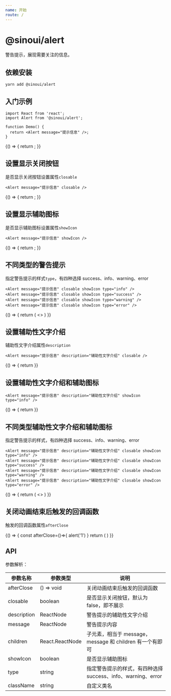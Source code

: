 ```yaml
---
name: 开始
route: /
---
```



# @sinoui/alert

警告提示，展现需要关注的信息。

## 依赖安装

```shell
yarn add @sinoui/alert
```

## 入门示例

```tsx
import React from 'react';
import Alert from '@sinoui/alert';

function Demo() {
  return <Alert message="提示信息" />;
}
```

<Playground>
  {() => {
    return <Alert message="提示信息" />;
  }}
</Playground>

## 设置显示关闭按钮

是否显示关闭按钮设置属性`closable`

```test
<Alert message="提示信息" closable />
```

<Playground>
  {() => {
    return <Alert message="提示信息" closable />;
  }}
</Playground>

## 设置显示辅助图标

是否显示辅助图标设置属性`showIcon`

```test
<Alert message="提示信息" showIcon />
```

<Playground>
  {() => {
    return <Alert message="提示信息" showIcon />;
  }}
</Playground>

## 不同类型的警告提示

指定警告提示的样式`type`，有四种选择 success、info、warning、error

```test
<Alert message="提示信息" closable showIcon type="info" />
<Alert message="提示信息" closable showIcon type="success" />
<Alert message="提示信息" closable showIcon type="warning" />
<Alert message="提示信息" closable showIcon type="error" />
```

<Playground>
  {() => {
    return (
      <>
        <Alert message="提示信息" closable showIcon type="info" />
        <Alert message="提示信息" closable showIcon type="success" />
        <Alert message="提示信息" closable showIcon type="warning" />
        <Alert message="提示信息" closable showIcon type="error" />
      </>
    )
  }}
</Playground>

## 设置辅助性文字介绍

辅助性文字介绍属性`description`

```test
<Alert message="提示信息" description="辅助性文字介绍" closable />
```

<Playground>
  {() => {
    return <Alert message="提示信息" description="辅助性文字介绍" closable />
  }}
</Playground>

## 设置辅助性文字介绍和辅助图标

```test
<Alert message="提示信息" description="辅助性文字介绍" showIcon type="info" />
```

<Playground>
  {() => {
    return <Alert message="提示信息" description="辅助性文字介绍" showIcon type="info" />
  }}
</Playground>

## 不同类型辅助性文字介绍和辅助图标

指定警告提示的样式，有四种选择 success、info、warning、error

```test
<Alert message="提示信息" description="辅助性文字介绍" closable showIcon type="info" />
<Alert message="提示信息" description="辅助性文字介绍" closable showIcon type="success" />
<Alert message="提示信息" description="辅助性文字介绍" closable showIcon type="warning" />
<Alert message="提示信息" description="辅助性文字介绍" closable showIcon type="error" />
```

<Playground>
  {() => {
    return (
      <>
        <Alert
          message="提示信息"
          description="辅助性文字介绍"
          closable
          showIcon
          type="info"
        />
        <Alert
          message="提示信息"
          description="辅助性文字介绍"
          closable
          showIcon
          type="success"
        />
        <Alert
          message="提示信息"
          description="辅助性文字介绍"
          closable
          showIcon
          type="warning"
        />
        <Alert
          message="提示信息"
          description="辅助性文字介绍"
          closable
          showIcon
          type="error"
        />
      </>
      )
    }}
</Playground>

## 关闭动画结束后触发的回调函数

触发的回调函数属性`afterClose`

<Playground>
  {() => {
      const afterClose=()=>{
      alert('1')
      }
      return (     
        <Alert message="提示信息" closable afterClose={afterClose} />
      ) 
  }}
</Playground>  

## API

参数解析：

| 参数名称    | 参数类型        | 说明                                                         |
| ----------- | --------------- | ------------------------------------------------------------ |
| afterClose  | () => void      | 关闭动画结束后触发的回调函数                                 |
| closable    | boolean         | 是否显示关闭按钮，默认为 false，即不展示                     |
| description | ReactNode       | 警告提示的辅助性文字介绍                                     |
| message     | ReactNode       | 警告提示内容                                                 |
| children    | React.ReactNode | 子元素，相当于 message，message 和 children 有一个有即可     |
| showIcon    | boolean         | 是否显示辅助图标                                             |
| type        | string          | 指定警告提示的样式，有四种选择 success、info、warning、error |
| className   | string          | 自定义类名                                                   |
